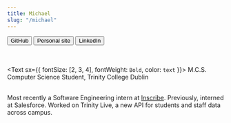 ```yaml
---
title: Michael
slug: "/michael"
---
```


<ProfileHeader name="michael.jpeg" title="Michael">
    <Button color="#242424" target="_blank" url="https://github.com/mmcatcd"> GitHub </Button>
    <Button color="#F73131" target="_blank" url="https://www.mcandrew.dev/"> Personal site </Button>
    <Button color="#132CB5" target="_blank" url="https://www.linkedin.com/in/michael-mcandrew-280a0476/"> LinkedIn </Button>
</ ProfileHeader>

<br /><br />
<Text sx={{ fontSize: [2, 3, 4], fontWeight: `Bold`, color: `text` }}>
  M.C.S. Computer Science Student, Trinity College Dublin
</Text>

<br />
<Text sx={{ fontSize: [2, 3, 4], fontWeight: `normal`, color: `text` }}>
  Most recently a Software Engineering intern at <a href="https://inscribe.ai/">Inscribe</a>. Previously,
  interned at Salesforce. Worked on Trinity Live, a new API for students and staff data across 
  campus.
</Text>
